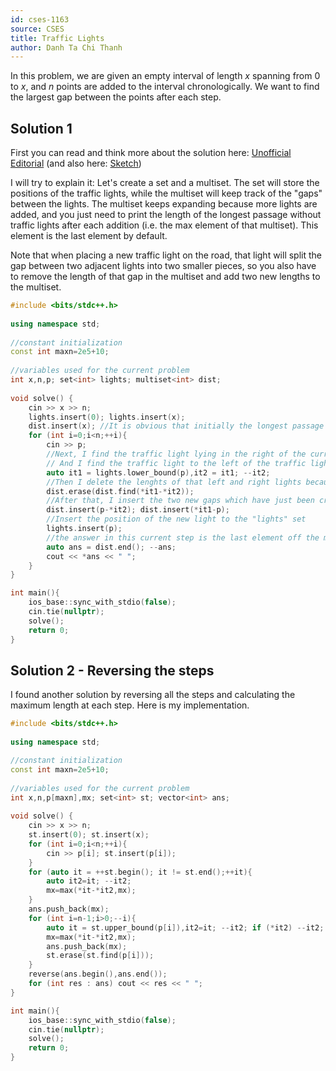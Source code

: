 ---
id: cses-1163
source: CSES
title: Traffic Lights
author: Danh Ta Chi Thanh
---

In this problem, we are given an empty interval of length $x$ spanning from 0 to $x$, and $n$ points are added to the interval chronologically. We want to find the largest gap between the points after each step.

## Solution 1

First you can read and think more about the solution here: 
[Unofficial Editorial](https://codeforces.com/blog/entry/83295) (and also here: [Sketch](https://codeforces.com/blog/entry/86096?#comment-739122))

I will try to explain it: Let's create a set and a multiset. The set will store the positions of the traffic lights, while the multiset will keep track of the "gaps" between the lights. The multiset keeps expanding because more lights are added, and you just need to print the length of the longest passage without traffic lights after each addition (i.e. the max element of that multiset). This element is the last element by default.

Note that when placing a new traffic light on the road, that light will split the gap between two adjacent lights into two smaller pieces, so you also have to remove the length of that gap in the multiset and add two new lengths to the multiset.

```cpp
#include <bits/stdc++.h>
 
using namespace std;
 
//constant initialization
const int maxn=2e5+10;
 
//variables used for the current problem
int x,n,p; set<int> lights; multiset<int> dist;
 
void solve() {
	cin >> x >> n;
	lights.insert(0); lights.insert(x);
	dist.insert(x); //It is obvious that initially the longest passage has the lenght equal to x. 
	for (int i=0;i<n;++i){
		cin >> p;
		//Next, I find the traffic light lying in the right of the current traffic light (p) using upper_bound function
		// And I find the traffic light to the left of the traffic light p by decrement the iterator
		auto it1 = lights.lower_bound(p),it2 = it1; --it2;
		//Then I delete the lenghts of that left and right lights because it now has been split by the new light.
		dist.erase(dist.find(*it1-*it2));
		//After that, I insert the two new gaps which have just been created by adding a light between the 2 old lights.
		dist.insert(p-*it2); dist.insert(*it1-p);
		//Insert the position of the new light to the "lights" set
		lights.insert(p);
		//the answer in this current step is the last element off the multiset
		auto ans = dist.end(); --ans;
		cout << *ans << " ";
	}
}

int main(){
	ios_base::sync_with_stdio(false);
	cin.tie(nullptr);
	solve();
	return 0;
}
``` 

## Solution 2 - Reversing the steps

I found another solution by reversing all the steps and calculating the maximum length at each step. Here is my implementation.

```cpp
#include <bits/stdc++.h>
 
using namespace std;

//constant initialization
const int maxn=2e5+10;
 
//variables used for the current problem
int x,n,p[maxn],mx; set<int> st; vector<int> ans;
 
void solve() {
	cin >> x >> n;
	st.insert(0); st.insert(x);
	for (int i=0;i<n;++i){
		cin >> p[i]; st.insert(p[i]);
	}
	for (auto it = ++st.begin(); it != st.end();++it){
		auto it2=it; --it2;
		mx=max(*it-*it2,mx);
	}
	ans.push_back(mx);
	for (int i=n-1;i>0;--i){
		auto it = st.upper_bound(p[i]),it2=it; --it2; if (*it2) --it2;
		mx=max(*it-*it2,mx);
		ans.push_back(mx);
		st.erase(st.find(p[i]));
	}
	reverse(ans.begin(),ans.end());
	for (int res : ans) cout << res << " ";
}

int main(){
	ios_base::sync_with_stdio(false);
	cin.tie(nullptr);
	solve();
	return 0;
}
```
